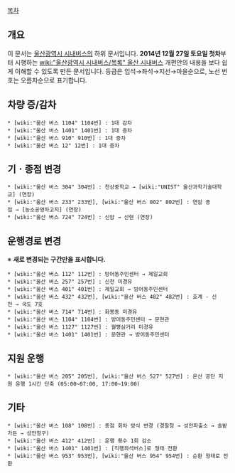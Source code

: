 [[목차]]

== 개요 ==
이 문서는 [[울산광역시 시내버스]]의 하위 문서입니다. '''2014년 12월 27일 토요일 첫차'''부터 시행하는 [[wiki:"울산광역시 시내버스/목록" 울산 시내버스]] 개편안의 내용을 보다 쉽게 이해할 수 있도록 만든 문서입니다.
등급은 입석→좌석→지선→마을순으로, 노선 번호는 오름차순으로 표기합니다.

== 차량 증/감차 ==
 * [wiki:"울산 버스 1104" 1104번] : 1대 감차
 * [wiki:"울산 버스 1401" 1401번] : 1대 증차
 * [wiki:"울산 버스 910" 910번] : 1대 증차
 * [wiki:"울산 버스 12" 12번] : 1대 증차

== 기ㆍ종점 변경 ==
 * [wiki:"울산 버스 304" 304번] : 천상중학교 → [wiki:"UNIST" 울산과학기술대학교] (연장)
 * [wiki:"울산 버스 233" 233번], [wiki:"울산 버스 802" 802번] : 연암 종점 → [농소공영차고지] (연장)
 * [wiki:"울산 버스 724" 724번] : 신암 → 산현 (연장)

== 운행경로 변경 == 
※ '''새로 변경되는 구간만을 표시합니다.'''
 * [wiki:"울산 버스 112" 112번] : 방어동주민센터 → 제일교회
 * [wiki:"울산 버스 257" 257번] : 신천 미경유
 * [wiki:"울산 버스 401" 401번] : 제일교회 → 방어동주민센터
 * [wiki:"울산 버스 432" 432번], [wiki:"울산 버스 482" 482번] : 호계 - 신천 → 국도 7호
 * [wiki:"울산 버스 714" 714번] : 화봉동 미경유
 * [wiki:"울산 버스 1104" 1104번] : 방어동주민센터 → 문현관
 * [wiki:"울산 버스 1127" 1127번] : 월평삼거리 미경유
 * [wiki:"울산 버스 1401" 1401번] : 문현관 → 방어동주민센터

== 지원 운행 ==
 * [wiki:"울산 버스 205" 205번], [wiki:"울산 버스 527" 527번] : 온산 공단 지원 운행 1시간 단축 (05:00~07:00, 17:00~19:00)

== 기타 ==
 * [wiki:"울산 버스 108" 108번] : 종점 회차 방식 변경 (경찰청 → 성안파출소 → 솔밭가든 → 성안청구)
 * [wiki:"울산 버스 412" 412번] : 운행 횟수 1회 감소
 * [wiki:"울산 버스 1401" 1401번] : [직행좌석버스]로 형태 전환
 * [wiki:"울산 버스 953" 953번], [wiki:"울산 버스 954" 954번] : 순환 형태로 전환
